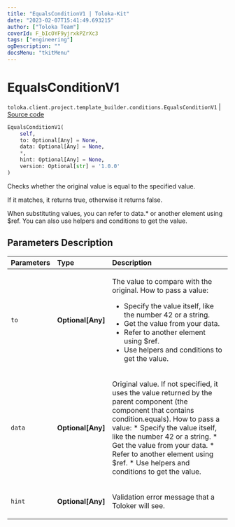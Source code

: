 ```yaml
---
title: "EqualsConditionV1 | Toloka-Kit"
date: "2023-02-07T15:41:49.693215"
author: ["Toloka Team"]
coverId: F_bIcOYF9yjrxkPZrXc3
tags: ["engineering"]
ogDescription: ""
docsMenu: "tkitMenu"
---
```


# EqualsConditionV1
`toloka.client.project.template_builder.conditions.EqualsConditionV1` | [Source code](https://github.com/Toloka/toloka-kit/blob/v1.1.3/src/client/project/template_builder/conditions.py#L138)

```python
EqualsConditionV1(
    self,
    to: Optional[Any] = None,
    data: Optional[Any] = None,
    *,
    hint: Optional[Any] = None,
    version: Optional[str] = '1.0.0'
)
```

Checks whether the original value is equal to the specified value.

If it matches, it returns true, otherwise it returns false.

When substituting values, you can refer to data.* or another element using $ref. You can also use helpers and
conditions to get the value.

## Parameters Description

| Parameters | Type | Description |
| :----------| :----| :-----------|
`to`|**Optional\[Any\]**|<p>The value to compare with the original. How to pass a value:</p> <ul> <li>Specify the value itself, like the number 42 or a string.</li> <li>Get the value from your data.</li> <li>Refer to another element using $ref.</li> <li>Use helpers and conditions to get the value.</li> </ul>
`data`|**Optional\[Any\]**|<p>Original value. If not specified, it uses the value returned by the parent component (the component that contains condition.equals). How to pass a value:     * Specify the value itself, like the number 42 or a string.     * Get the value from your data.     * Refer to another element using $ref.     * Use helpers and conditions to get the value.</p>
`hint`|**Optional\[Any\]**|<p>Validation error message that a Toloker will see.</p>
